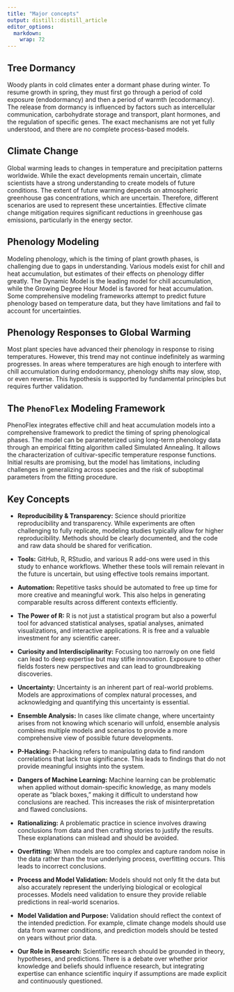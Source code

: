 ```yaml
---
title: "Major concepts"
output: distill::distill_article
editor_options: 
  markdown: 
    wrap: 72
---
```


## Tree Dormancy 

Woody plants in cold climates enter a dormant phase during winter. To
resume growth in spring, they must first go through a period of cold
exposure (endodormancy) and then a period of warmth (ecodormancy). The
release from dormancy is influenced by factors such as intercellular
communication, carbohydrate storage and transport, plant hormones, and
the regulation of specific genes. The exact mechanisms are not yet fully
understood, and there are no complete process-based models.

## Climate Change 

Global warming leads to changes in temperature and precipitation
patterns worldwide. While the exact developments remain uncertain,
climate scientists have a strong understanding to create models of
future conditions. The extent of future warming depends on atmospheric
greenhouse gas concentrations, which are uncertain. Therefore, different
scenarios are used to represent these uncertainties. Effective climate
change mitigation requires significant reductions in greenhouse gas
emissions, particularly in the energy sector.

## Phenology Modeling 

Modeling phenology, which is the timing of plant growth phases, is
challenging due to gaps in understanding. Various models exist for chill
and heat accumulation, but estimates of their effects on phenology
differ greatly. The Dynamic Model is the leading model for chill
accumulation, while the Growing Degree Hour Model is favored for heat
accumulation. Some comprehensive modeling frameworks attempt to predict
future phenology based on temperature data, but they have limitations
and fail to account for uncertainties.

## Phenology Responses to Global Warming 

Most plant species have advanced their phenology in response to rising
temperatures. However, this trend may not continue indefinitely as
warming progresses. In areas where temperatures are high enough to
interfere with chill accumulation during endodormancy, phenology shifts
may slow, stop, or even reverse. This hypothesis is supported by
fundamental principles but requires further validation.

## The `PhenoFlex` Modeling Framework 

PhenoFlex integrates effective chill and heat accumulation models into a
comprehensive framework to predict the timing of spring phenological
phases. The model can be parameterized using long-term phenology data
through an empirical fitting algorithm called Simulated Annealing. It
allows the characterization of cultivar-specific temperature response
functions. Initial results are promising, but the model has limitations,
including challenges in generalizing across species and the risk of
suboptimal parameters from the fitting procedure.

## Key Concepts 

-   **Reproducibility & Transparency:** Science should prioritize
    reproducibility and transparency. While experiments are often
    challenging to fully replicate, modeling studies typically allow for
    higher reproducibility. Methods should be clearly documented, and
    the code and raw data should be shared for verification.

-   **Tools:** GitHub, R, RStudio, and various R add-ons were used in
    this study to enhance workflows. Whether these tools will remain
    relevant in the future is uncertain, but using effective tools
    remains important.

-   **Automation:** Repetitive tasks should be automated to free up time
    for more creative and meaningful work. This also helps in generating
    comparable results across different contexts efficiently.

-   **The Power of R:** R is not just a statistical program but also a
    powerful tool for advanced statistical analyses, spatial analyses,
    animated visualizations, and interactive applications. R is free and
    a valuable investment for any scientific career.

-   **Curiosity and Interdisciplinarity:** Focusing too narrowly on one
    field can lead to deep expertise but may stifle innovation. Exposure
    to other fields fosters new perspectives and can lead to
    groundbreaking discoveries.

-   **Uncertainty:** Uncertainty is an inherent part of real-world
    problems. Models are approximations of complex natural processes,
    and acknowledging and quantifying this uncertainty is essential.

-   **Ensemble Analysis:** In cases like climate change, where
    uncertainty arises from not knowing which scenario will unfold,
    ensemble analysis combines multiple models and scenarios to provide
    a more comprehensive view of possible future developments.

-   **P-Hacking:** P-hacking refers to manipulating data to find random
    correlations that lack true significance. This leads to findings
    that do not provide meaningful insights into the system.

-   **Dangers of Machine Learning:** Machine learning can be problematic
    when applied without domain-specific knowledge, as many models
    operate as “black boxes,” making it difficult to understand how
    conclusions are reached. This increases the risk of
    misinterpretation and flawed conclusions.

-   **Rationalizing:** A problematic practice in science involves
    drawing conclusions from data and then crafting stories to justify
    the results. These explanations can mislead and should be avoided.

-   **Overfitting:** When models are too complex and capture random
    noise in the data rather than the true underlying process,
    overfitting occurs. This leads to incorrect conclusions.

-   **Process and Model Validation:** Models should not only fit the
    data but also accurately represent the underlying biological or
    ecological processes. Models need validation to ensure they provide
    reliable predictions in real-world scenarios.

-   **Model Validation and Purpose:** Validation should reflect the
    context of the intended prediction. For example, climate change
    models should use data from warmer conditions, and prediction models
    should be tested on years without prior data.

-   **Our Role in Research:** Scientific research should be grounded in
    theory, hypotheses, and predictions. There is a debate over whether
    prior knowledge and beliefs should influence research, but
    integrating expertise can enhance scientific inquiry if assumptions
    are made explicit and continuously questioned.
